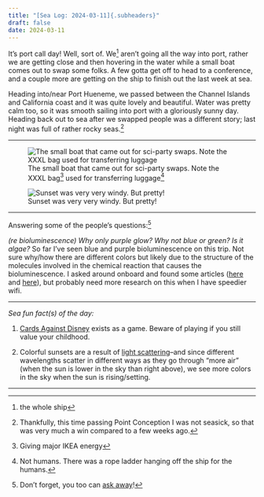 ```yaml
---
title: "[Sea Log: 2024-03-11]{.subheaders}"
draft: false
date: 2024-03-11
---
```


::: {.div .bodyfont}

It's port call day! Well, sort of. We^[the whole ship] aren't going all the way into port, rather we are getting close and then hovering in the water while a small boat comes out to swap some folks. A few gotta get off to head to a conference, and a couple more are getting on the ship to finish out the last week at sea. 

Heading into/near Port Hueneme, we passed between the Channel Islands and California coast and it was quite lovely and beautiful. Water was pretty calm too, so it was smooth sailing into port with a gloriously sunny day. Heading back out to sea after we swapped people was a different story; last night was full of rather rocky seas.^[Thankfully, this time passing Point Conception I was not seasick, so that was very much a win compared to a few weeks ago.]

----

::: {layout-ncol=2}

![The small boat that came out for sci-party swaps. Note the XXXL bag^[Giving major IKEA energy] used for transferring luggage^[Not humans. There was a rope ladder hanging off the ship for the humans.]](pics/tug.jpg){fig-alt="smaller boat pulled up alongside R/V Revelle to swap some people and bring more jars"}

![Sunset was very very windy. But pretty!](pics/sunset21.jpg){fig-alt="sunset over the ocean with streaky clouds"}
:::

----

[Answering some of the people's questions:^[Don't forget, you too can [ask away](https://seabuck.netlify.app/ama)!]]{.subheaders}

*(re bioluminescence) Why only purple glow? Why not blue or green? Is it algae?* So far I've seen blue and purple bioluminescence on this trip. Not sure why/how there are different colors but likely due to the structure of the molecules involved in the chemical reaction that causes the bioluminescence. I asked around onboard and found some articles ([here](https://www.montereybayaquarium.org/stories/bioluminescence) and [here](https://scripps.ucsd.edu/news/voyager-does-bioluminescence-occur-just-one-color-or-are-there-different-colors-if-so-how-are)), but probably need more research on this when I have speedier wifi. 

----

*Sea fun fact(s) of the day:*  

1. [Cards Against Disney](https://boardgamegeek.com/boardgame/333515/cards-against-disney) exists as a game. Beware of playing if you still value your childhood. 

2. Colorful sunsets are a result of [light scattering](https://www.reconnectwithnature.org/news-events/the-buzz/the-science-of-sunsets/)--and since different wavelengths scatter in different ways as they go through "more air" (when the sun is lower in the sky than right above), we see more colors in the sky when the sun is rising/setting. 

----

:::


